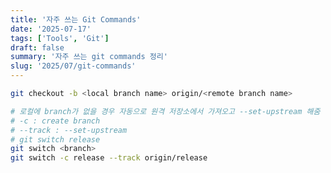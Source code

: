 ```yaml
---
title: '자주 쓰는 Git Commands'
date: '2025-07-17'
tags: ['Tools', 'Git']
draft: false
summary: '자주 쓰는 git commands 정리'
slug: '2025/07/git-commands'
---
```

```bash
git checkout -b <local branch name> origin/<remote branch name>

# 로컬에 branch가 없을 경우 자동으로 원격 저장소에서 가져오고 --set-upstream 해줌
# -c : create branch
# --track : --set-upstream
# git switch release 
git switch <branch>
git switch -c release --track origin/release

```











